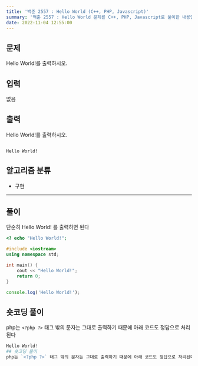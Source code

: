 ```yaml
---
title: '백준 2557 : Hello World (C++, PHP, Javascript)'
summary: '백준 2557 : Hello World 문제를 C++, PHP, Javascript로 풀이한 내용입니다.'
date: 2022-11-04 12:55:00
---
```


## 문제

Hello World!를 출력하시오.

## 입력

없음

## 출력

Hello World!를 출력하시오.

```text title="예제 입력"

```

```text title="예제 출력"
Hello World!
```

## 알고리즘 분류

- 구현

---

## 풀이

단순히 Hello World! 를 출력하면 된다

```php
<? echo "Hello World!";
```

```cpp
#include <iostream>
using namespace std;

int main() {
    cout << "Hello World!";
    return 0;
}
```

```javascript
console.log('Hello World!');
```

## 숏코딩 풀이

php는 `<?php ?>` 태그 밖의 문자는 그대로 출력하기 때문에 아래 코드도 정답으로 처리된다

```php
Hello World!
## 숏코딩 풀이
php는 `<?php ?>` 태그 밖의 문자는 그대로 출력하기 때문에 아래 코드도 정답으로 처리된다
```
